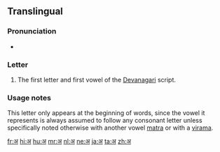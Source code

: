 {{Devanagari character info|hex=0905|name=DEVANAGARI LETTER A|image=[[File:Deva-a.png|100px]]}}
{{also|अं|अँ}}
==Translingual==

===Pronunciation===
* {{IPA|/ə/|lang=mul}}

===Letter===
{{mul-Deva|a}}

# The first letter and first vowel of the [[Devanagari]] script.

===Usage notes===
This letter only appears at the beginning of words, since the vowel it represents is always assumed to follow any consonant letter unless specifically noted otherwise with another vowel [[matra]] or with a [[virama]].

[[fr:अ]]
[[hi:अ]]
[[hu:अ]]
[[mr:अ]]
[[nl:अ]]
[[ne:अ]]
[[ja:अ]]
[[ta:अ]]
[[zh:अ]]